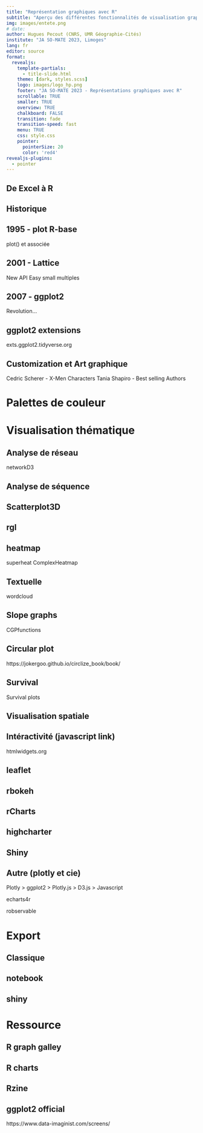```yaml
---
title: "Représentation graphiques avec R"
subtitle: "Aperçu des différentes fonctionnalités de visualisation graphqiue"
img: images/entete.png
# date: 
author: Hugues Pecout (CNRS, UMR Géographie-Cités)
institute: "JA SO-MATE 2023, Limoges"
lang: fr
editor: source
format:
  revealjs: 
    template-partials:
      - title-slide.html
    theme: [dark, styles.scss]
    logo: images/logo_hp.png
    footer: "JA SO-MATE 2023 - Représentations graphiques avec R"
    scrollable: TRUE
    smaller: TRUE
    overview: TRUE
    chalkboard: FALSE
    transition: fade
    transition-speed: fast
    menu: TRUE
    css: style.css
    pointer:
      pointerSize: 20
      color: 'red4'
revealjs-plugins:
  - pointer
---
```


## De Excel à R


## Historique 

## 1995 - plot R-base

plot() et associée

## 2001 - Lattice

New API
Easy small multiples

## 2007 - ggplot2

Revolution...

## ggplot2 extensions

exts.ggplot2.tidyverse.org

## Customization et Art graphique

Cedric Scherer - X-Men Characters
Tania Shapiro - Best selling Authors


# Palettes de couleur


# Visualisation thématique

## Analyse de réseau

networkD3

## Analyse de séquence


## Scatterplot3D

## rgl

## heatmap

superheat
ComplexHeatmap

## Textuelle

wordcloud

## Slope graphs

CGPfunctions

## Circular plot

https://jokergoo.github.io/circlize_book/book/

## Survival

Survival plots

## Visualisation spatiale 

## Intéractivité (javascript link)

htmlwidgets.org

## leaflet

## rbokeh

## rCharts

## highcharter

## Shiny

## Autre (plotly et cie)

Plotly > ggplot2 > Plotly.js > D3.js > Javascript

echarts4r 

robservable

# Export

## Classique

## notebook

## shiny


# Ressource

## R graph galley

## R charts

## Rzine

## ggplot2 official

https://www.data-imaginist.com/screens/


